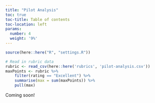 ```yaml
---
title: "Pilot Analysis"
toc: true
toc-title: Table of contents
toc-location: left
params:
  number: 4
  weight: '9%'
---
```


```r
source(here::here("R", "settings.R"))

# Read in rubric data
rubric <- read_csv(here::here('rubrics', 'pilot-analysis.csv'))
maxPoints <- rubric %>%
    filter(rating == "Excellent") %>%
    summarise(max = sum(maxPoints)) %>%
    pull(max)
```

Coming soon!
